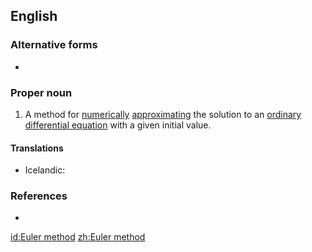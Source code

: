 ==English==

===Alternative forms===
* {{l|en|Euler's method}}

===Proper noun===
{{en-proper noun|head=[[Euler]] [[method]]}}

# {{label|en|differential equations}} A method for [[numerically]] [[approximating]] the solution to an [[ordinary differential equation]] with a given initial value.

====Translations====
{{trans-top|mathematical method}}
* Icelandic: {{t|is|Euler-aðferð|f}}
{{trans-mid}}
{{trans-bottom}}

===References===
* {{pedialite}}

[[id:Euler method]]
[[zh:Euler method]]